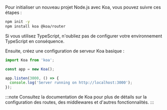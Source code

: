 Pour initialiser un nouveau projet Node.js avec Koa, vous pouvez suivre ces étapes :

```bash
npm init -y
npm install koa @koa/router
```

Si vous utilisez TypeScript, n'oubliez pas de configurer votre environnement TypeScript en conséquence.

Ensuite, créez une configuration de serveur Koa basique :

```ts title="app.ts"
import Koa from 'koa';

const app = new Koa();

app.listen(3000, () => {
  console.log('Server running on http://localhost:3000');
});
```

:::note
Consultez la documentation de Koa pour plus de détails sur la configuration des routes, des middlewares et d'autres fonctionnalités.
:::
